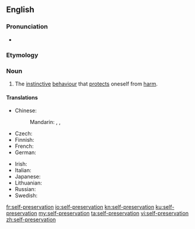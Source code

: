 ==English==

===Pronunciation===
*{{IPA|/ˌsɛlfˌpɹɛzɜˈɹ.veɪ.ʃən/|lang=en}}

===Etymology===
{{prefix|self|preservation|lang=en}}

===Noun===
{{wikipedia}}
{{en-noun|-}}

# The [[instinctive]] [[behaviour]] that [[protect]]s oneself from [[harm]].

====Translations====
{{trans-top|self-preservation}}
* Chinese:
*: Mandarin: {{t|cmn|自我保護|sc=Hani}}, {{t|cmn|自我保护|tr=zìwǒ bǎohù|sc=Hani}}, {{t+|cmn|自保|tr=zìbǎo|sc=Hani}}
* Czech: {{t|cs|sebezáchova|f}}
* Finnish: {{t|fi|itsesuojelu}}
* French: {{t+|fr|autoconservation|f}}
* German: {{t|de|Selbsterhaltung|f}}
{{trans-mid}}
* Irish: {{t|ga|féinchaomhnú|m}}
* Italian: {{t|it|autoconservazione|f}}
* Japanese: {{t|ja|自己保存|tr=しこほぞん, jiko-hozon|sc=Jpan}}
* Lithuanian: {{t|lt|savisauga|f}}
* Russian: {{t+|ru|самосохране́ние|n}}
* Swedish: {{t|sv|självbevarelsedrift|c}}
{{trans-bottom}}

[[fr:self-preservation]]
[[io:self-preservation]]
[[kn:self-preservation]]
[[ku:self-preservation]]
[[my:self-preservation]]
[[ta:self-preservation]]
[[vi:self-preservation]]
[[zh:self-preservation]]